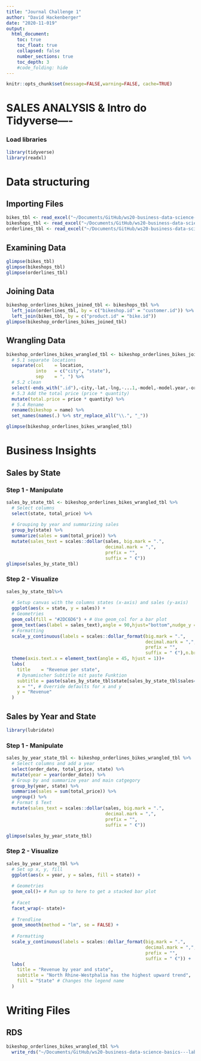 ```yaml
---
title: "Journal Challenge 1"
author: "David Hackenberger"
date: "2020-11-019"
output:
  html_document:
    toc: true
    toc_float: true
    collapsed: false
    number_sections: true
    toc_depth: 3
    #code_folding: hide
---
```


```r
knitr::opts_chunk$set(message=FALSE,warning=FALSE, cache=TRUE)
```

# SALES ANALYSIS & Intro do Tidyverse----

### Load libraries
```r
library(tidyverse)
library(readxl)
```
# Data structuring
## Importing Files
```r
bikes_tbl <- read_excel("~/Documents/GitHub/ws20-business-data-science-basics---lab-journal-ckz-dev/Raw_Data/Intro_to_tidyverse/bikes.xlsx")
bikeshops_tbl <- read_excel("~/Documents/GitHub/ws20-business-data-science-basics---lab-journal-ckz-dev/Raw_Data/Intro_to_tidyverse/bikeshops.xlsx")
orderlines_tbl <- read_excel("~/Documents/GitHub/ws20-business-data-science-basics---lab-journal-ckz-dev/Raw_Data/Intro_to_tidyverse/orderlines.xlsx")
```

## Examining Data
```r
glimpse(bikes_tbl)
glimpse(bikeshops_tbl)
glimpse(orderlines_tbl)
```

## Joining Data
```r
bikeshop_orderlines_bikes_joined_tbl <- bikeshops_tbl %>%
  left_join(orderlines_tbl, by = c("bikeshop.id" = "customer.id")) %>%
  left_join(bikes_tbl, by = c("product.id" = "bike.id"))
glimpse(bikeshop_orderlines_bikes_joined_tbl)
```

## Wrangling Data
```r
bikeshop_orderlines_bikes_wrangled_tbl <- bikeshop_orderlines_bikes_joined_tbl %>%
  # 5.1 separate locations
  separate(col    = location,
           into   = c("city", "state"),
           sep    = ", ") %>%
  # 5.2 clean
  select(-ends_with(".id"),-city,-lat,-lng,-...1,-model,-model.year,-order.line,-frame.material,-weight,-category,-gender,-url) %>%
  # 5.3 Add the total price (price * quantity) 
  mutate(total.price = price * quantity) %>%
  # 5.4 Rename
  rename(bikeshop = name) %>%
  set_names(names(.) %>% str_replace_all("\\.", "_"))

glimpse(bikeshop_orderlines_bikes_wrangled_tbl)
```

# Business Insights
## Sales by State

### Step 1 - Manipulate
```r
sales_by_state_tbl <- bikeshop_orderlines_bikes_wrangled_tbl %>%
  # Select columns
  select(state, total_price) %>%
  
  # Grouping by year and summarizing sales
  group_by(state) %>% 
  summarize(sales = sum(total_price)) %>%
  mutate(sales_text = scales::dollar(sales, big.mark = ".", 
                                     decimal.mark = ",", 
                                     prefix = "", 
                                     suffix = " €"))
glimpse(sales_by_state_tbl)
```

### Step 2 - Visualize
```r
sales_by_state_tbl%>%
  
  # Setup canvas with the columns states (x-axis) and sales (y-axis)
  ggplot(aes(x = state, y = sales)) +
  # Geometries
  geom_col(fill = "#2DC6D6") + # Use geom_col for a bar plot
  geom_text(aes(label = sales_text),angle = 90,hjust="bottom",nudge_y = 100000) + # Adding labels to the bars
  # Formatting
  scale_y_continuous(labels = scales::dollar_format(big.mark = ".", 
                                                    decimal.mark = ",", 
                                                    prefix = "", 
                                                    suffix = " €"),n.breaks = 8, limits = c(0,12000000)) +
  theme(axis.text.x = element_text(angle = 45, hjust = 1))+
  labs(
    title    = "Revenue per state",
    # Dynamischer Subtitle mit paste Funktion 
    subtitle = paste(sales_by_state_tbl$state[sales_by_state_tbl$sales==max(sales_by_state_tbl$sales)],"has the highest revenue"),
    x = "", # Override defaults for x and y
    y = "Revenue"
  )
```

## Sales by Year and State 
```r
library(lubridate)
```

### Step 1 - Manipulate
```r
sales_by_year_state_tbl <- bikeshop_orderlines_bikes_wrangled_tbl %>%
  # Select columns and add a year
  select(order_date, total_price, state) %>%
  mutate(year = year(order_date)) %>%
  # Group by and summarize year and main catgegory
  group_by(year, state) %>%
  summarise(sales = sum(total_price)) %>%
  ungroup() %>%
  # Format $ Text
  mutate(sales_text = scales::dollar(sales, big.mark = ".", 
                                     decimal.mark = ",", 
                                     prefix = "", 
                                     suffix = " €"))

glimpse(sales_by_year_state_tbl)
```
  
### Step 2 - Visualize
```r
sales_by_year_state_tbl %>%
  # Set up x, y, fill
  ggplot(aes(x = year, y = sales, fill = state)) +
  
  # Geometries
  geom_col()+ # Run up to here to get a stacked bar plot
  
  # Facet
  facet_wrap(~ state)+
  
  # Trendline
  geom_smooth(method = "lm", se = FALSE) +
  
  # Formatting
  scale_y_continuous(labels = scales::dollar_format(big.mark = ".", 
                                                    decimal.mark = ",", 
                                                    prefix = "", 
                                                    suffix = " €")) +
  labs(
    title = "Revenue by year and state",
    subtitle = "North Rhine-Westphalia has the highest upward trend",
    fill = "State" # Changes the legend name
  )

```

# Writing Files

## RDS
```r
bikeshop_orderlines_bikes_wrangled_tbl %>% 
  write_rds("~/Documents/GitHub/ws20-business-data-science-basics---lab-journal-ckz-dev/Manipulated_Data/Intro_to_tidyverse/bikeshop_orderlines.rds")
```
